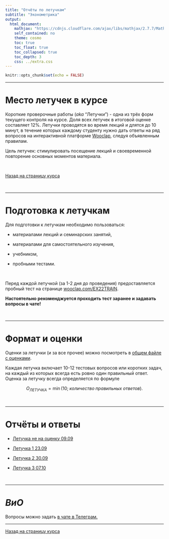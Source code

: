 ```yaml
---
title: "Отчёты по летучкам"
subtitle: "Эконометрика"
output:  
  html_document:
    mathjax: "https://cdnjs.cloudflare.com/ajax/libs/mathjax/2.7.7/MathJax.js?config=TeX-MML-AM_CHTML"
    self_contained: no  
    theme: cosmo
    toc: true
    toc_float: true
    toc_collapsed: true
    toc_depth: 3
    css: ../extra.css
---
```


```r
knitr::opts_chunk$set(echo = FALSE)
```

---

# Место летучек в курсе

Короткие проверочные работы (*aka* "Летучки") - одна из трёх форм текущего контроля на курсе. Доля всех летучек в итоговой оценке составляет 12%. Летучки проводятся во время лекций и длятся до 10 минут, в течение которых каждому студенту нужно дать ответы на ряд вопросов на интерактивной платформе [Wooclap](https://www.wooclap.com), следуя объявленным правилам. 

Цель летучек: стимулировать посещение лекций и своевременной повторение основных моментов материала.

</br>

[Назад на страницу курса](../ecox22.html)

</br>

---

# Подготовка к летучкам

Для подготовки к летучкам необходимо пользоваться:

- материалами лекций и семинарских занятий,

- материалами для самостоятельного изучения,

- учебником,

- пробными тестами.

</br>

Перед каждой летучкой (за 1-2 дня до проведения) предоставляется пробный тест на странице [wooclap.com/EX22TRAIN](https://app.wooclap.com/EX22TRAIN?from=event-page).

**Настоятельно рекоменджуется проходить тест заранее и задавать вопросы в чате!**

</br>

---

# Формат и оценки 

Оценки за летучки (и за все прочее) можно посмотреть в [общем файле с оценками](https://docs.google.com/spreadsheets/d/1vf9O4QXcfXI60cl--JU3ThF4EwgbCZXqMG1N0gAoKaY/edit?usp=sharing).

Каждая летучка включает 10-12 тестовых вопросов или коротких задач, на каждый из которых всегда есть ровно один правильный ответ. Оценка за летучку всегда определяется по формуле

$$О_{ЛЕТУЧКА}=\min(10;\;количество\;правильных\;ответов).$$

</br>

---

# Отчёты и ответы

- [Летучка не на оценку 09.09](https://drive.google.com/file/d/1OQjOGU8euMd8ea97ZfqaZwjMRaZxRGg-/view?usp=sharing)

- [Летучка 1 23.09](https://drive.google.com/file/d/1yvHi7LnHDkAT2G4Va0LMj3-WZRZ4UH-V/view?usp=sharing)

- [Летучка 2 30.09](https://drive.google.com/file/d/1iEGXzau4BBTyLDH2yZ-NvvQR7OorT1lp/view?usp=sharing)

- [Летучка 3 07.10](https://drive.google.com/file/d/1dBXDdwx-M8KD6Wv2xe7sivBzx9me7J3V/view?usp=sharing)

</br>

---

# *ВиО*

Вопросы можно задать [в чате в Телеграм.](https://t.me/+0kRsodLpmzRmZjEy)

---

[Назад на страницу курса](../ecox22.html)
